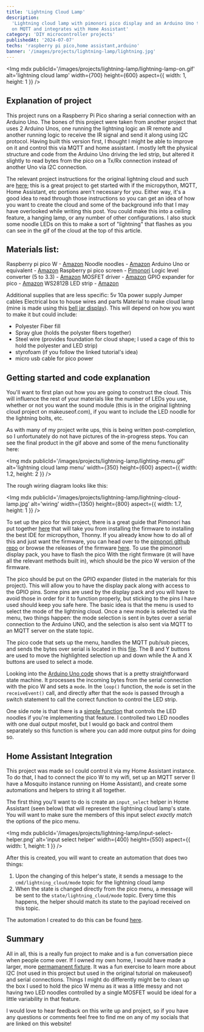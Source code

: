```yaml
---
title: 'Lightning Cloud Lamp'
description:
  'Lightning cloud lamp with pimonori pico display and an Arduino Uno that runs
  on MQTT and integrates with Home Assistant'
category: 'DIY microcontroller projects'
publishedAt: '2024-07-07'
techs: 'raspberry pi pico,home assistant,arduino'
banner: '/images/projects/lightning-lamp/lightning.jpg'
---
```


<Img
  mdx
  publicId='/images/projects/lightning-lamp/lightning-lamp-on.gif'
  alt='lightning cloud lamp'
  width={700}
  height={600}
  aspect={{ width: 1, height: 1 }}
/>

## Explanation of project

This project runs on a Raspberry Pi Pico sharing a serial connection with an
Arduino Uno. The bones of this project were taken from another project that uses
2 Arduino Unos, one running the lightning logic an IR remote and another running
logic to receive the IR signal and send it along using I2C protocol. Having
built this version first, I thought I might be able to improve on it and control
this via MQTT and home assistant. I mostly left the physical structure and code
from the Arduino Uno driving the led strip, but altered it slightly to read
bytes from the pico on a Tx/Rx connection instead of another Uno via I2C
connection.

The relevant project instructions for the original lightning cloud and such are
[here](https://www.makeuseof.com/tag/build-cloud-lamp-sound-reactive-lightning/);
this is a great project to get started with if the micropython, MQTT, Home
Assistant, etc portions aren't necessary for you. Either way, it's a good idea
to read through those instructions so you can get an idea of how you want to
create the cloud and some of the background info that I may have overlooked
while writing this post. You could make this into a ceiling feature, a hanging
lamp, or any number of other configurations. I also stuck some noodle LEDs on
this to make a sort of "lightning" that flashes as you can see in the gif of the
cloud at the top of this article.

## Materials list:

Raspberry pi pico W -
[Amazon](https://www.amazon.com/gp/product/B0B72GV3K3/ref=ppx_yo_dt_b_search_asin_title?ie=UTF8&psc=1)
Noodle noodles -
[Amazon](https://www.amazon.com/Flexible-Filament-Edison-Diodes-Accessories/dp/B0CDX2D39K/ref=sr_1_4?crid=1T98AGVBPB3ZS&dib=eyJ2IjoiMSJ9.YHCT4ozcdYV1x6XV7-90yBtcFie82Ot0IDpgD-ByQ9bj_-9s0MKhoOhuMT4Mr_oaefEMmd2TA-ga3_CMM4lnDlnA4AO2CtFAzm3Xh0VHVmmybiLS1UJBsc2dJjM1JoCoOybhKJ9FO7jiB443ODo3ufwwTttfB8Bfy1eWzcsBR_NiDG8dqI9MRvsj96o3tVVrG6MS7h5bZxSUMUwi5HQ0WsUgD5Ghsm6_9CSLzaTCs6frEDvGCeqqds7abTbyrm7rEZXbJQGOi8Al0-b43HCZPptckKPXCi0OiE-Vl-lkYQw.OBGijik-1_eRw0QpYrI6a1tnOW9MywIb2nlMtcpiDco&dib_tag=se&keywords=led%2Bnoodle&qid=1722306848&sprefix=led%2Bnoodle%2Caps%2C132&sr=8-4&th=1)
Arduino Uno or equivalent -
[Amazon](https://www.amazon.com/gp/product/B01EWOE0UU/ref=ppx_yo_dt_b_search_asin_title?ie=UTF8&psc=1)
Raspberry pi pico screen -
[Pimonori](https://shop.pimoroni.com/products/pico-display-pack?variant=32368664215635)
Logic level converter (5 to 3.3) -
[Amazon](https://www.amazon.com/gp/product/B07YZTW2SM/ref=ppx_yo_dt_b_search_asin_title?ie=UTF8&psc=1)
MOSFET driver -
[Amazon](https://www.amazon.com/gp/product/B01I1J14MO/ref=ppx_yo_dt_b_search_asin_title?ie=UTF8&psc=1)
GPIO expander for pico -
[Amazon](https://www.amazon.com/gp/product/B08X6FPRYF/ref=ppx_yo_dt_b_search_asin_title?ie=UTF8&psc=1)
WS2812B LED strip -
[Amazon](https://www.amazon.com/gp/product/B088BKY3V9/ref=ppx_yo_dt_b_search_asin_title?ie=UTF8&psc=1)

Additional supplies that are less specific: 5v 10a power supply Jumper cables
Electrical box to house wires and parts Material to make cloud lamp (mine is
made using this
[bell jar display](https://www.amazon.com/gp/product/B07MMWS5BT/ref=ppx_yo_dt_b_search_asin_title?ie=UTF8&psc=1)).
This will depend on how you want to make it but could include:

- Polyester Fiber fill
- Spray glue (holds the polyster fibers together)
- Steel wire (provides foundation for cloud shape; I used a cage of this to hold
  the polyester and LED strip)
- styrofoam (if you follow the linked tutorial's idea)
- micro usb cable for pico power

## Getting started and code explanation

You'll want to first plan out how you are going to construct the cloud. This
will influence the rest of your materials like the number of LEDs you use,
whether or not you want the sound module (this is in the original lightning
cloud project on makeuseof.com), if you want to include the LED noodle for the
lightning bolts, etc.

As with many of my project write ups, this is being written post-completion, so
I unfortunately do not have pictures of the in-progress steps. You can see the
final product in the gif above and some of the menu functionality here:

<Img
  mdx
  publicId='/images/projects/lightning-lamp/lighting-menu.gif'
  alt='lightning cloud lamp menu'
  width={350}
  height={600}
  aspect={{ width: 1.2, height: 2 }}
/>

The rough wiring diagram looks like this:

<Img
  mdx
  publicId='/images/projects/lightning-lamp/lightning-cloud-lamp.jpg'
  alt='wiring'
  width={1350}
  height={800}
  aspect={{ width: 1.7, height: 1 }}
/>

To set up the pico for this project, there is a great guide that Pimonori has
put together
[here](https://learn.pimoroni.com/article/getting-started-with-pico) that will
take you from installing the firmware to installing the best IDE for
micropython, Thonny. If you already know how to do all of this and just want the
firmware, you can head over to the
[pimonori github repo](https://github.com/pimoroni/pimoroni-pico?tab=readme-ov-file)
or browse the releases of the firmware
[here](https://github.com/pimoroni/pimoroni-pico/releases). To use the pimonori
display pack, you have to flash the pico With the right firmware (it will have
all the relevant methods built in), which should be the pico W version of the
firmware.

The pico should be put on the GPIO expander (listed in the materials for this
project). This will allow you to have the display pack along with access to the
GPIO pins. Some pins are used by the display pack and you will have to avoid
those in order for it to function properly, but sticking to the pins I have used
should keep you safe here. The basic idea is that the menu is used to select the
mode of the lightning cloud. Once a new mode is selected via the menu, two
things happen: the mode selection is sent in bytes over a serial connection to
the Arduino UNO, and the selection is also sent via MQTT to an MQTT server on
the state topic.

The pico code that sets up the menu, handles the MQTT pub/sub pieces, and sends
the bytes over serial is located in this
[file](https://github.com/emackinnon1/lightning_cloud_with_display/blob/main/main.py).
The B and Y buttons are used to move the highlighted selection up and down while
the A and X buttons are used to select a mode.

Looking into the
[Arduino Uno code](https://github.com/emackinnon1/lightning_cloud_with_display/blob/main/lightning_lamp.ino)
shows that is a pretty straightforward state machine. It processes the incoming
bytes from the serial connection with the pico W and sets a `mode`. In the
`loop()` function, the `mode` is set in the `receiveEvent()` call, and directly
after that the `mode` is passed through a switch statement to call the correct
function to control the LED strip.

One side note is that there is a
[simple function](https://github.com/emackinnon1/lightning_cloud_with_display/blob/main/lightning_lamp.ino#L57-L60)
that controls the LED noodles if you're implementing that feature. I controlled
two LED noodles with one dual output mosfet, but I would go back and control
them separately so this function is where you can add more output pins for doing
so.

## Home Assistant Integration

This project was made so I could control it via my Home Assistant instance. To
do that, I had to connect the pico W to my wifi, set up an MQTT server (I have a
Mosquito instance running on Home Assistant), and create some automations and
helpers to string it all together.

The first thing you'll want to do is create an `input_select` helper in Home
Assistant (seen below) that will represent the lightning cloud lamp's state. You
will want to make sure the members of this input select _exactly match_ the
options of the pico menu.

<Img
  mdx
  publicId='/images/projects/lightning-lamp/input-select-helper.png'
  alt='input select helper'
  width={400}
  height={550}
  aspect={{ width: 1, height: 1 }}
/>

After this is created, you will want to create an automation that does two
things:

1. Upon the changing of this helper's state, it sends a message to the
   `cmd/lightning_cloud/mode` topic for the lightning cloud lamp
2. When the state is changed directly from the pico menu, a message will be sent
   to the `state/lightning_cloud/mode` topic. Every time this happens, the
   helper should match its state to the payload received on this topic.

The automation I created to do this can be found
[here](https://github.com/emackinnon1/lightning_cloud_with_display/blob/main/lightning_cloud_lamp_state_hass_automation.yaml).

## Summary

All in all, this is a really fun project to make and is a fun conversation piece
when people come over. If I owned my own home, I would have made a larger, more
[permamanent fixture](https://www.tiktok.com/@thatsjustjessiee/video/7126391426992196907).
It was a fun exercise to learn more about I2C (not used in this project but used
in the original tutorial on makeuseof) and serial connections. Things I might do
differently might be to clean up the box I used to hold the pico W menu as it
was a little messy and not having two LED noodles controlled by a single MOSFET
would be ideal for a little variability in that feature.

I would love to hear feedback on this write up and project, so if you have any
questions or comments feel free to find me on any of my socials that are linked
on this website!
